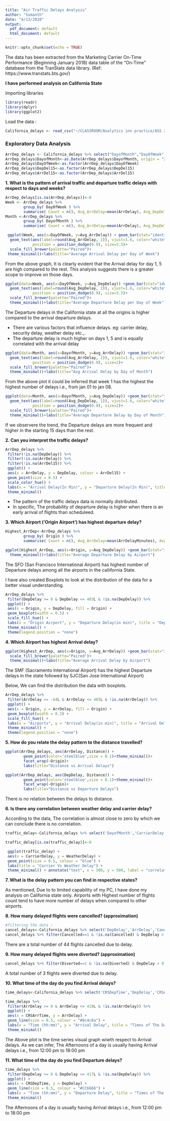 ---
title: "Air Traffic Delays Analysis"
author: "Sumanth"
date: "4/13/2020"
output:
  pdf_document: default
  html_document: default
---

```{r setup, include=FALSE}
knitr::opts_chunk$set(echo = TRUE)
```

The data has been extracted from the  Marketing Carrier On-Time Performance (Beginning January 2018) data table of the "On-Time" database from the TranStats data library. (Ref: https://www.transtats.bts.gov/)

**I have performed analysis on California State**

Importing libraries
```{r, message=FALSE}
library(readr)
library(dplyr)
library(ggplot2)
```

Load the data :
```{r,message=FALSE,warning=FALSE}
California_delays <- read_csv("~/CLASSROOM/Analytics inn practice/ASS 2/Sample_CA_airtraffic_delays.csv")
```

### Exploratory Data Analysis 
```{r}
ArrDep_delays <- California_delays %>% select("DayofMonth","DayOfWeek","Origin","DepDelay","DepDelayMinutes","DepDel15","Dest","ArrDelay","ArrDelayMinutes","ArrDel15","Distance",)
ArrDep_delays$DayofMonth<-as.Date(ArrDep_delays$DayofMonth, origin = "2018-01-01")
ArrDep_delays$DayOfWeek<-as.factor(ArrDep_delays$DayOfWeek)
ArrDep_delays$DepDel15<-as.factor(ArrDep_delays$DepDel15)
ArrDep_delays$ArrDel15<-as.factor(ArrDep_delays$ArrDel15)
```

**1. What is the pattern of arrival traffic and departure traffic delays with respect to days and weeks?**
```{r}
ArrDep_delays[is.na(ArrDep_delays)]<-0
Week <- ArrDep_delays %>% 
        group_by( DayOfWeek ) %>% 
        summarise( Count = n(), Avg_ArrDelay=mean(ArrDelay), Avg_DepDelay=mean(DepDelay))
Month <-ArrDep_delays %>% 
        group_by( DayofMonth ) %>% 
        summarise( Count = n(), Avg_ArrDelay=mean(ArrDelay), Avg_DepDelay=mean(DepDelay))
```


```{r}
 ggplot(Week, aes(x=DayOfWeek, y=Avg_ArrDelay)) + geom_bar(stat="identity", fill="steelblue",width = 0.5)+
  geom_text(aes(label=round(Avg_ArrDelay, 2)), vjust=1.6, color="white",
            position = position_dodge(0.9), size=3.5)+
  scale_fill_brewer(palette="Paired")+
 theme_minimal()+labs(title="Average Arrival Delay per Day of Week")
```

From the above graph, It is clearly evident that the Arrival delay for day 1, 5 are high compared to the rest. This analysis suggests there is a greater scope to improve on those days.
```{r}
ggplot(data=Week, aes(x=DayOfWeek, y=Avg_DepDelay)) +geom_bar(stat="identity", fill="#CC6666", width = 0.5)+
  geom_text(aes(label=round(Avg_DepDelay, 2)), vjust=1.6, color="white",
            position = position_dodge(0.9), size=3.5)+
  scale_fill_brewer(palette="Paired")+
  theme_minimal()+labs(title="Average Departure Delay per Day of Week")
```

The Departure delays in the California state at all the origins is higher compared to the arrival departure delays. 

* There are various factors that influence delays. eg: carrier delay, security delay, weather delay etc.,.
* The departure delay is much higher on days 1, 5 and is equally correlated with the arrival delay

```{r}
ggplot(data=Month, aes(x=DayofMonth, y=Avg_ArrDelay)) +geom_bar(stat="identity", fill="steelblue")+
  geom_text(aes(label=round(Avg_ArrDelay, 1)), vjust=1.6, color="white",
            position = position_dodge(0.9), size=2)+
  scale_fill_brewer(palette="Paired")+
  theme_minimal()+labs(title="Avg Arrival Delay by Day of Month")
```


From the above plot it could be inferred that week 1 has the highest the highest number of delays i.e., from jan 01 to jan 08.
```{r}
ggplot(data=Month, aes(x=DayofMonth, y=Avg_DepDelay)) +geom_bar(stat="identity", fill="#CC6666")+
  geom_text(aes(label=round(Avg_DepDelay, 1)), vjust=1.6, color="white",
            position = position_dodge(0.9), size=2)+
  scale_fill_brewer(palette="Paired")+
  theme_minimal()+labs(title="Average Departure Delay by Day of Month")
```

If we observere the trend, the Departure delays are more frequent and higher in the starting 15 days than the rest. 

**2. Can you interpret the traffic delays?**
```{r}
ArrDep_delays %>%
 filter(!is.na(DepDelay)) %>%
 filter(!is.na(ArrDelay)) %>%
 filter(!is.na(ArrDel15)) %>%
 ggplot() +
 aes(x = ArrDelay, y = DepDelay, colour = ArrDel15) +
 geom_point(size = 0.5) +
 scale_color_hue() +
 labs(x = "Arrival Delay(In Min)", y = "Departure Delay(In Min)", title = "Delay Pattern between Arrival & Departures") +
 theme_minimal()

```

* The pattern of the traffic delays data is normally distributed. 
* In specific, The probability of departure delay is higher when there is an early arrival of flights than scheduleed.

  
**3. Which Airport ('Origin Airport') has highest departure delay?**
```{r}
Highest_ArrDep<-ArrDep_delays %>% 
        group_by( Origin ) %>% 
        summarise( Count = n(), Avg_ArrDelay=mean(ArrDelayMinutes), Avg_DepDelay=mean(DepDelayMinutes))
```

```{r}
ggplot(Highest_ArrDep, aes(x=Origin, y=Avg_DepDelay)) +geom_bar(stat="identity", fill="#CC6666",width = 0.2)+
  theme_minimal()+labs(title="Average Departure Delay by Airport")
```

The SFO (San Francisco International Airport) has highest number of Departure delays among all the airports in the caliifornia State.

I have also created Boxplots to look at the distribution of the data for a better visual understanding.
```{r}
ArrDep_delays %>%
 filter(DepDelay >= 0 & DepDelay <= 403L & !is.na(DepDelay)) %>%
 ggplot() +
 aes(x = Origin, y = DepDelay, fill = Origin) +
 geom_boxplot(width = 0.5) +
 scale_fill_hue() +
 labs(x = "Origin Airport", y = "Departure Delay(in min)", title = "Departure Delays per Airport") +
 theme_minimal() +
 theme(legend.position = "none")

```

**4. Which Airport has highest Arrival delay?**
```{r}
ggplot(Highest_ArrDep, aes(x=Origin, y=Avg_ArrDelay)) +geom_bar(stat="identity", fill="#0c4c8a",width = 0.2)+
  scale_fill_brewer(palette="Paired")+
  theme_minimal()+labs(title="Average Arrival Delay by Airport")
```

The SMF (Sacramento International Airport) has the highest Departure delays in the state followed by SJC(San Jose International Airport)

Below, We can find the distribution the data with boxplots.
```{r}
ArrDep_delays %>%
 filter(ArrDelay >= -64L & ArrDelay <= 405L & !is.na(ArrDelay)) %>%
 ggplot() +
 aes(x = Origin, y = ArrDelay, fill = Origin) +
 geom_boxplot(width = 0.3) +
 scale_fill_hue() +
 labs(x = "Airports", y = "Arrival Delay(in min)", title = "Arrival Delays at Airports") +
 theme_minimal() +
 theme(legend.position = "none")
```

**5. How do you relate the delay pattern to the distance travelled?**
```{r}
ggplot(ArrDep_delays, aes(ArrDelay, Distance)) + 
        geom_point(color='steelblue',size = 0.1)+theme_minimal()+
        facet_wrap(~Origin)+
        labs(title="Distance vs Arrival Delays")
```


```{r}
ggplot(ArrDep_delays, aes(DepDelay, Distance)) + 
        geom_point(color='steelblue',size = 0.1)+theme_minimal()+
        facet_wrap(~Origin)+
        labs(title="Distance vs Departure Delays")
```

There is no relation between the delays to distance.

**6. Is there any correlation between weather delay and carrier delay?** 

According to the data, The correlation is almost close to zero by which we can conclude there is no correlation.
```{r}
traffic_delay<-California_delays %>% select('DayofMonth','CarrierDelay','WeatherDelay','NASDelay','SecurityDelay','LateAircraftDelay')                  

traffic_delay[is.na(traffic_delay)]<-0               

 ggplot(traffic_delay) +
 aes(x = CarrierDelay, y = WeatherDelay) +
 geom_point(size = 0.5, colour = "blue") +
 labs(title = "Carrier Vs Weather Delay") +
 theme_minimal() + annotate("text", x = 300, y = 500, label = "correlation = -0.04256")
```
**7. What is the delay pattern you can find in respective states?**

As mentioned, Due to to limited capability of my PC, I have done my analysis on California state only. Airports with Highest number of flights count tend to have more number of delays when compared to other airports.

**8. How many delayed flights were cancelled? (approximation)**
```{r}
#filtering the data :
cancel_delays<-California_delays %>% select('DepDelay','ArrDelay','Cancelled','Diverted')
cancel_delays %>% filter(Cancelled==1 & !is.na(Cancelled) & DepDelay > 0 & !is.na(DepDelay)) %>% count(Cancelled)
```

There are a total number of 44 flights cancelled due to delay.

**9. How many delayed flights were diverted? (approximation)**
```{r}
cancel_delays %>% filter(Diverted==1 & !is.na(Diverted) & DepDelay > 0 & !is.na(DepDelay)) %>% count(Diverted)
```
A total number of 3 flights were diverted due to delay.

**10. What time of the day do you find Arrival delays?**
```{r}
time_delays<-California_delays %>% select('CRSDepTime','DepDelay','CRSArrTime','ArrDelay')

time_delays %>%
 filter(ArrDelay >= 0 & ArrDelay <= 410L & !is.na(ArrDelay)) %>%
 ggplot() +
 aes(x = CRSArrTime, y = ArrDelay) +
 geom_line(size = 0.5, colour = "#0c4c8a") +
 labs(x = "Time (hh:mm)", y = "Arrival Delay", title = "Times of The Day Vs Arrival Delays") +
 theme_minimal()
```

The Above plot is the time series visual graph wiwth respect to Arrival delays. As we can infer, The Afternoons of a day is usually having Arrival delays i.e., from 12:00 pm to 18:00 pm

**11. What time of the day do you find Departure delays?**
```{r}
time_delays %>%
 filter(DepDelay >= 0 & DepDelay <= 417L & !is.na(DepDelay)) %>%
 ggplot() +
 aes(x = CRSDepTime, y = DepDelay) +
 geom_line(size = 0.5, colour = "#CC6666") +
 labs(x = "Time (hh:mm)", y = "Departure Delay", title = "Times of The Day Vs Departure Delays") +
 theme_minimal()
```
 
 The Afternoons of a day is usually having Arrival delays i.e., from 12:00 pm to 18:00 pm
